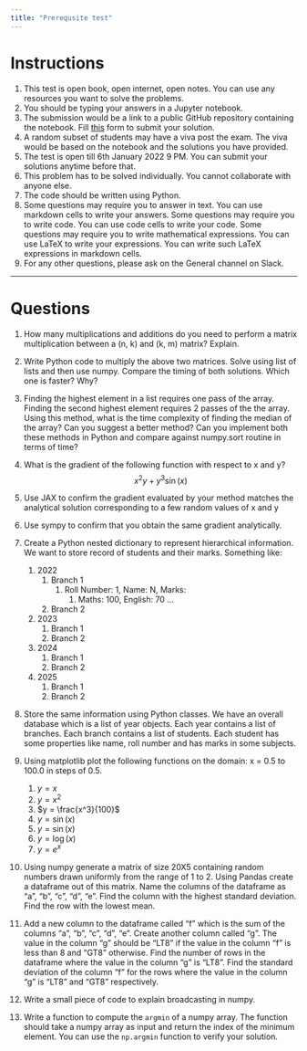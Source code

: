 ```yaml
---
title: "Prerequsite test"
---
```


# Instructions


1. This test is open book, open internet, open notes. You can use any resources you want to solve the problems.
2. You should be typing your answers in a Jupyter notebook. 
3. The submission would be a link to a public GitHub repository containing the notebook. Fill [this](https://forms.gle/xtZtBcD1ReVjT7M19) form to submit your solution. 
4. A random subset of students may have a viva post the exam. The viva would be based on the notebook and the solutions you have provided.
5. The test is open till 6th January 2022 9 PM. You can submit your solutions anytime before that.
6. This problem has to be solved individually. You cannot collaborate with anyone else.
7. The code should be written using Python. 
8. Some questions may require you to answer in text. You can use markdown cells to write your answers. Some questions may require you to write code. You can use code cells to write your code. Some questions may require you to write mathematical expressions. You can use LaTeX to write your expressions. You can write such LaTeX expressions in markdown cells.
9. For any other questions, please ask on the General channel on Slack.



--- 

# Questions
1. How many multiplications and additions do you need to perform a matrix multiplication between a (n, k) and (k, m) matrix? Explain.
2. Write Python code to multiply the above two matrices. Solve using list of lists and then use numpy. Compare the timing of both solutions. Which one is faster? Why?
3. Finding the highest element in a list requires one pass of the array. Finding the second highest element requires 2 passes of the the array. Using this method, what is the time complexity of finding the median of the array? Can you suggest a better method? Can you implement both these methods in Python and compare against numpy.sort routine in terms of time?
4. What is the gradient of the following function with respect to x and y?
$$
x^2y+y^3\sin(x)
$$

5. Use JAX to confirm the gradient evaluated by your method matches the analytical solution corresponding to a few random values of x and y
6. Use sympy to confirm that you obtain the same gradient analytically.
7. Create a Python nested dictionary to represent hierarchical information. We want to store record of students and their marks. Something like:
   1. 2022
      1. Branch 1
         1. Roll Number: 1, Name: N, Marks:
            1. Maths: 100, English: 70 ...
      2. Branch 2
   2. 2023
      1. Branch 1
      2. Branch 2
   3. 2024
      1. Branch 1
      2. Branch 2
   4. 2025
      1. Branch 1
      2. Branch 2
8. Store the same information using Python classes. We have an overall database which is a list of year objects. Each year contains a list of branches. Each branch contains a list of students. Each student has some properties like name, roll number and has marks in some subjects.
9. Using matplotlib plot the following functions on the domain: x = 0.5 to 100.0 in steps of 0.5.
   1. $y = x$
   2. $y = x^2$
   3. $y = \frac{x^3}{100}$
   4. $y = \sin(x)$
   5. $y = \sin(x)$
   6. $y = \log(x)$
   7. $y = e^x$
10. Using numpy generate a matrix of size 20X5 containing random numbers drawn uniformly from the range of 1 to 2. Using Pandas create a dataframe out of this matrix. Name the columns of the dataframe as "a", "b", "c", "d", "e". Find the column with the highest standard deviation. Find the row with the lowest mean.
11. Add a new column to the dataframe called "f" which is the sum of the columns "a", "b", "c", "d", "e". Create another column called "g". The value in the column "g" should be "LT8" if the value in the column "f" is less than 8 and "GT8" otherwise. Find the number of rows in the dataframe where the value in the column "g" is "LT8". Find the standard deviation of the column "f" for the rows where the value in the column "g" is "LT8" and "GT8" respectively.
12. Write a small piece of code to explain broadcasting in numpy.
13. Write a function to compute the `argmin` of a numpy array. The function should take a numpy array as input and return the index of the minimum element. You can use the `np.argmin` function to verify your solution.



